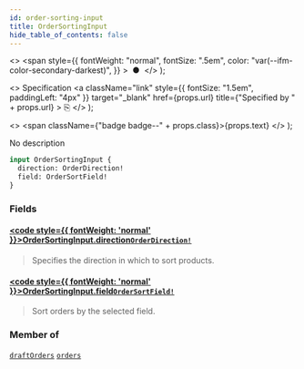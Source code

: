 ```yaml
---
id: order-sorting-input
title: OrderSortingInput
hide_table_of_contents: false
---
```


  <>
    <span
      style={{
        fontWeight: "normal",
        fontSize: ".5em",
        color: "var(--ifm-color-secondary-darkest)",
      }}
    >
      &nbsp;●&nbsp;
    </span>
  </>
);

  <>
    Specification
    <a
      className="link"
      style={{ fontSize: "1.5em", paddingLeft: "4px" }}
      target="\_blank"
      href={props.url}
      title={"Specified by " + props.url}
    >
      ⎘
    </a>
  </>
);

  <>
    <span className={"badge badge--" + props.class}>{props.text}</span>
  </>
);

No description

```graphql
input OrderSortingInput {
  direction: OrderDirection!
  field: OrderSortField!
}
```

### Fields

#### [<code style={{ fontWeight: 'normal' }}>OrderSortingInput.<b>direction</b></code>](#)<Bullet />[`OrderDirection!`](../../api-reference/miscellaneous/enums/order-direction) <Badge class="secondary" text="non-null"/> <Badge class="secondary" text="enum"/> <Badge class="secondary" text="miscellaneous"/>

> Specifies the direction in which to sort products.

#### [<code style={{ fontWeight: 'normal' }}>OrderSortingInput.<b>field</b></code>](#)<Bullet />[`OrderSortField!`](../../api-reference/orders/enums/order-sort-field) <Badge class="secondary" text="non-null"/> <Badge class="secondary" text="enum"/> <Badge class="secondary" text="orders"/>

> Sort orders by the selected field.

### Member of

[`draftOrders`](../../api-reference/orders/queries/draft-orders) <Badge class="secondary" text="query"/><Bullet />[`orders`](../../api-reference/orders/queries/orders) <Badge class="secondary" text="query"/>
